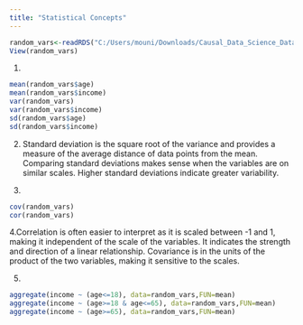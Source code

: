 ```yaml
---
title: "Statistical Concepts"
---
```


::: callout-note
:::
```r

random_vars<-readRDS("C:/Users/mouni/Downloads/Causal_Data_Science_Data/Causal_Data_Science_Data/random_vars.rds")
View(random_vars)
```
1.
```r

mean(random_vars$age)
mean(random_vars$income)
var(random_vars)
var(random_vars$income)
sd(random_vars$age)
sd(random_vars$income)
```
2.
Standard deviation is the square root of the variance and provides a measure of the average distance of data points from the mean.
Comparing standard deviations makes sense when the variables are on similar scales. Higher standard deviations indicate greater variability.

3.
```r
cov(random_vars)
cor(random_vars)
```
4.Correlation is often easier to interpret as it is scaled between -1 and 1, making it independent of the scale of the variables. It indicates the strength and direction of a linear relationship.
Covariance is in the units of the product of the two variables, making it sensitive to the scales.

5.
```r
aggregate(income ~ (age<=18), data=random_vars,FUN=mean)
aggregate(income ~ (age>=18 & age<=65), data=random_vars,FUN=mean)
aggregate(income ~ (age>=65), data=random_vars,FUN=mean)

```



